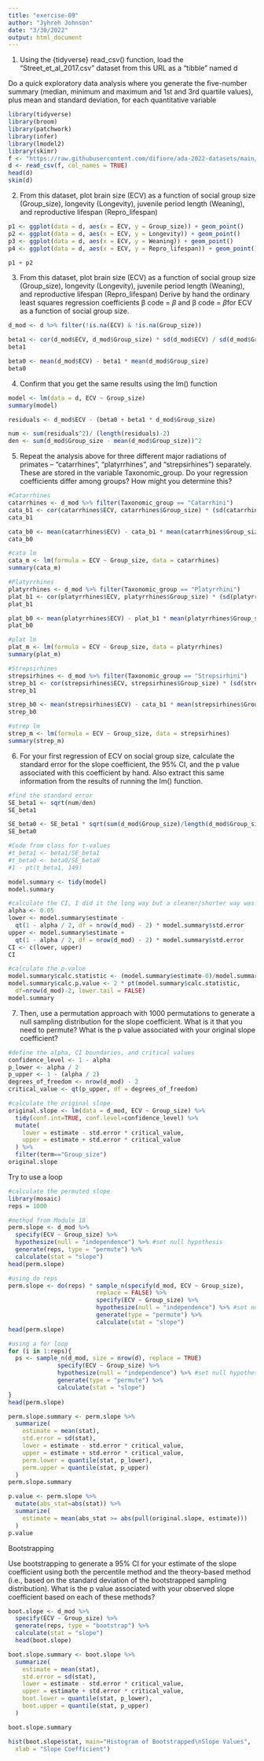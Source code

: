 ```yaml
---
title: "exercise-09"
author: "Jyhreh Johnson"
date: "3/30/2022"
output: html_document
---
```

1. Using the {tidyverse} read_csv() function, load the “Street_et_al_2017.csv” dataset from this URL as a “tibble” named d

Do a quick exploratory data analysis where you generate the five-number summary (median, minimum and maximum and 1st and 3rd quartile values), plus mean and standard deviation, for each quantitative variable
```r
library(tidyverse)
library(broom)
library(patchwork)
library(infer)
library(lmodel2)
library(skimr)
f <- "https://raw.githubusercontent.com/difiore/ada-2022-datasets/main/Street_et_al_2017.csv"
d <- read_csv(f, col_names = TRUE)
head(d)
skim(d)
```
2. From this dataset, plot brain size (ECV) as a function of social group size (Group_size), longevity (Longevity), juvenile period length (Weaning), and reproductive lifespan (Repro_lifespan)
```r
p1 <- ggplot(data = d, aes(x = ECV, y = Group_size)) + geom_point()
p2 <- ggplot(data = d, aes(x = ECV, y = Longevity)) + geom_point()
p3 <- ggplot(data = d, aes(x = ECV, y = Weaning)) + geom_point()
p4 <- ggplot(data = d, aes(x = ECV, y = Repro_lifespan)) + geom_point()

p1 + p2
```
3. From this dataset, plot brain size (ECV) as a function of social group size (Group_size), longevity (Longevity), juvenile period length (Weaning), and reproductive lifespan (Repro_lifespan) Derive by hand the ordinary least squares regression coefficients β code = $\beta$ and β code = $\beta$for ECV as a function of social group size. 
```r
d_mod <- d %>% filter(!is.na(ECV) & !is.na(Group_size))

beta1 <- cor(d_mod$ECV, d_mod$Group_size) * sd(d_mod$ECV) / sd(d_mod$Group_size)
beta1

beta0 <- mean(d_mod$ECV) - beta1 * mean(d_mod$Group_size)
beta0
```
4. Confirm that you get the same results using the lm() function
```r
model <- lm(data = d, ECV ~ Group_size)
summary(model)

residuals <- d_mod$ECV - (beta0 + beta1 * d_mod$Group_size)

num <- sum(residuals^2)/ (length(residuals)-2)
den <- sum(d_mod$Group_size - mean(d_mod$Group_size))^2
```
5. Repeat the analysis above for three different major radiations of primates – “catarrhines”, “platyrrhines”, and “strepsirhines”) separately. These are stored in the variable Taxonomic_group.
Do your regression coefficients differ among groups? How might you determine this?
```r
#Catarrhines
catarrhines <- d_mod %>% filter(Taxonomic_group == "Catarrhini")
cata_b1 <- cor(catarrhines$ECV, catarrhines$Group_size) * (sd(catarrhines$ECV)/sd(catarrhines$Group_size))
cata_b1

cata_b0 <- mean(catarrhines$ECV) - cata_b1 * mean(catarrhines$Group_size)
cata_b0

#cata lm
cata_m <- lm(formula = ECV ~ Group_size, data = catarrhines)
summary(cata_m)
```
```r
#Platyrrhines
platyrrhines <- d_mod %>% filter(Taxonomic_group == "Platyrrhini")
plat_b1 <- cor(platyrrhines$ECV, platyrrhines$Group_size) * (sd(platyrrhines$ECV)/sd(platyrrhines$Group_size))
plat_b1

plat_b0 <- mean(platyrrhines$ECV) - plat_b1 * mean(platyrrhines$Group_size)
plat_b0

#plat lm
plat_m <- lm(formula = ECV ~ Group_size, data = platyrrhines)
summary(plat_m)
```
```r
#Strepsirhines
strepsirhines <- d_mod %>% filter(Taxonomic_group == "Strepsirhini")
strep_b1 <- cor(strepsirhines$ECV, strepsirhines$Group_size) * (sd(strepsirhines$ECV)/sd(strepsirhines$Group_size))
strep_b1

strep_b0 <- mean(strepsirhines$ECV) - cata_b1 * mean(strepsirhines$Group_size)
strep_b0

#strep lm
strep_m <- lm(formula = ECV ~ Group_size, data = strepsirhines)
summary(strep_m)
```

6. For your first regression of ECV on social group size, calculate the standard error for the slope coefficient, the 95% CI, and the p value associated with this coefficient by hand. Also extract this same information from the results of running the lm() function.
```r
#find the standard error
SE_beta1 <- sqrt(num/den)
SE_beta1

SE_beta0 <- SE_beta1 * sqrt(sum(d_mod$Group_size)/length(d_mod$Group_size))
SE_beta0

#Code from class for t-values
#t_beta1 <- beta1/SE_beta1
#t_beta0 <- beta0/SE_beta0
#1 - pt(t_beta1, 149)
```
```r
model.summary <- tidy(model)
model.summary

#calculate the CI, I did it the long way but a cleaner/shorter way was provided in class: (CI <- confint(model, level = 1 - alpha))
alpha <- 0.05
lower <- model.summary$estimate -
  qt(1 - alpha / 2, df = nrow(d_mod) - 2) * model.summary$std.error
upper <- model.summary$estimate +
  qt(1 - alpha / 2, df = nrow(d_mod) - 2) * model.summary$std.error
CI <- c(lower, upper)
CI
```
```r
#calculate the p-value
model.summary$calc.statistic <- (model.summary$estimate-0)/model.summary$std.error
model.summary$calc.p.value <- 2 * pt(model.summary$calc.statistic,
  df=nrow(d_mod)-2, lower.tail = FALSE)
model.summary
```
7. Then, use a permutation approach with 1000 permutations to generate a null sampling distribution for the slope coefficient. What is it that you need to permute? What is the p value associated with your original slope coefficient?
```r
#define the alpha, CI boundaries, and critical values
confidence_level <- 1 - alpha
p_lower <- alpha / 2
p_upper <- 1 - (alpha / 2)
degrees_of_freedom <- nrow(d_mod) - 2
critical_value <- qt(p_upper, df = degrees_of_freedom)
```

```r
#calculate the original slope 
original.slope <- lm(data = d_mod, ECV ~ Group_size) %>%
  tidy(conf.int=TRUE, conf.level=confidence_level) %>%
  mutate(
    lower = estimate - std.error * critical_value,
    upper = estimate + std.error * critical_value
  ) %>%
  filter(term=="Group_size")
original.slope 
```
Try to use a loop
```r
#calculate the permuted slope
library(mosaic)
reps = 1000

#method from Module 18
perm.slope <- d_mod %>%
  specify(ECV ~ Group_size) %>%
  hypothesize(null = "independence") %>% #set null hypothesis
  generate(reps, type = "permute") %>%
  calculate(stat = "slope")
head(perm.slope)

#using do reps
perm.slope <- do(reps) * sample_n(specify(d_mod, ECV ~ Group_size),                                size = nrow(d_mod), 
                         replace = FALSE) %>%
                         specify(ECV ~ Group_size) %>%
                         hypothesize(null = "independence") %>% #set null hypothesis, 
                         generate(type = "permute") %>%
                         calculate(stat = "slope")
head(perm.slope)

#using a for loop
for (i in 1:reps){
  ps <- sample_n(d_mod, size = nrow(d), replace = TRUE)
              specify(ECV ~ Group_size) %>%
              hypothesize(null = "independence") %>% #set null hypothesis,
              generate(type = "permute") %>%
              calculate(stat = "slope")
}
head(perm.slope)

perm.slope.summary <- perm.slope %>%
  summarize(
    estimate = mean(stat),
    std.error = sd(stat),
    lower = estimate - std.error * critical_value,
    upper = estimate + std.error * critical_value,
    perm.lower = quantile(stat, p_lower),
    perm.upper = quantile(stat, p_upper)
  )
perm.slope.summary
```
```r
p.value <- perm.slope %>% 
  mutate(abs_stat=abs(stat)) %>%
  summarize(
    estimate = mean(abs_stat >= abs(pull(original.slope, estimate)))
  )
p.value
```
Bootstrapping

Use bootstrapping to generate a 95% CI for your estimate of the slope coefficient using both the percentile method and the theory-based method (i.e., based on the standard deviation of the bootstrapped sampling distribution). What is the p value associated with your observed slope coefficient based on each of these methods?
```r
boot.slope <- d_mod %>%
  specify(ECV ~ Group_size) %>%
  generate(reps, type = "bootstrap") %>% 
  calculate(stat = "slope") 
  head(boot.slope)

boot.slope.summary <- boot.slope %>%
  summarize(
    estimate = mean(stat),
    std.error = sd(stat),
    lower = estimate - std.error * critical_value,
    upper = estimate + std.error * critical_value,
    boot.lower = quantile(stat, p_lower),
    boot.upper = quantile(stat, p_upper)
  )

boot.slope.summary

hist(boot.slope$stat, main="Histogram of Bootstrapped\nSlope Values",
  xlab = "Slope Coefficient")
```